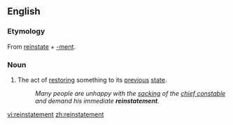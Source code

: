 ==English==

===Etymology===
From [[reinstate]] + [[-ment]].

===Noun===
{{en-noun}}

# The act of [[restoring]] something to its [[previous]] [[state]].
#: ''Many people are unhappy with the [[sacking]] of the [[chief constable]] and demand his immediate '''reinstatement'''.''

[[vi:reinstatement]]
[[zh:reinstatement]]